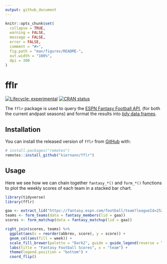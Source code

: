 ```yaml
---
output: github_document
---
```


<!-- README.md is generated from README.Rmd. Please edit that file -->

```r
knitr::opts_chunk$set(
  collapse = TRUE,
  warning = FALSE,
  message = FALSE,
  error = FALSE,
  comment = "#>",
  fig.path = "man/figures/README-",
  out.width = "100%",
  dpi = 300
)
```

# fflr

<!-- badges: start -->
[![Lifecycle: experimental](https://img.shields.io/badge/lifecycle-experimental-orange.svg)](https://www.tidyverse.org/lifecycle/#experimental)
[![CRAN status](https://www.r-pkg.org/badges/version/fflr)](https://CRAN.R-project.org/package=fflr)
<!-- badges: end -->

The `fflr` package is used to query the [ESPN Fantasy Football API](https://fantasy.espn.com/apis/v3/games/ffl/), (for both the current andpast seasons) and format the results into [_tidy_ data frames](https://vita.had.co.nz/papers/tidy-data.pdf).

## Installation

You can install the released version of `fflr` from [GitHub](https://github.com) with:

``` r
# install.packages("remotes")
remotes::install_github("kiernann/fflr")
```

## Usage

Here we see how we can chain together `fantasy_*()` and `form_*()` functions
to plot the weekly scores of each team in a stacked bar chart.

```r
library(tidyverse)
library(fflr)

gaa <- extract_lid("https://fantasy.espn.com/football/team?leagueId=252353&teamId=6")
teams <- form_teams(data = fantasy_members(lid = gaa))
scores <- form_matchup(data = fantasy_matchup(lid = gaa))

right_join(scores, teams) %>% 
  ggplot(aes(x = reorder(abbrev, score), y = score)) +
  geom_col(aes(fill = week)) +
  scale_fill_brewer(palette = "Dark2", guide = guide_legend(reverse = TRUE)) +
  labs(title = "Fantasy Football Scores", x = "team") +
  theme(legend.position = "bottom") +
  coord_flip()
```

